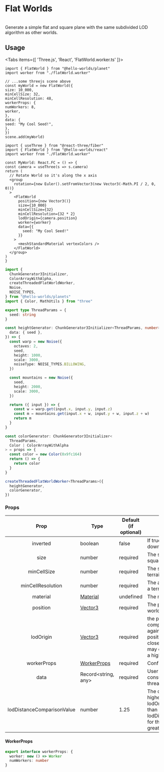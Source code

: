 
# Flat Worlds

<FlatWorldExample />

<br />
Generate a simple flat and square plane with the same subdivided LOD algorithm as
other worlds.

## Usage

<Tabs items={[ 'Three.js', 'React', 'FlatWorld.worker.ts' ]}>
<Tab>
  ```tsx
  import { FlatWorld } from "@hello-worlds/planet"
  import worker from "./flatWorld.worker"

// ...some threejs scene above
const myWorld = new FlatWorld({
size: 10_000,
minCellSize: 32,
minCellResolution: 48,
workerProps: {
numWorkers: 8,
worker,
},
data: {
seed: "My Cool Seed!",
},
})
scene.add(myWorld)

````
</Tab>
<Tab>

```tsx
import { useThree } from "@react-three/fiber"
import { FlatWorld } from "@hello-worlds/react"
import worker from "./FlatWorld.worker"

const MyWorld: React.FC = () => {
const camera = useThree(s => s.camera)
return (
  // Rotate World so it's along the x axis
  <group
    rotation={new Euler().setFromVector3(new Vector3(-Math.PI / 2, 0, 0))}
  >
    <FlatWorld
      position={new Vector3()}
      size={10_000}
      minCellSize={32}
      minCellResolution={32 * 2}
      lodOrigin={camera.position}
      worker={worker}
      data={{
        seed: "My Cool Seed!"
      }}
    >
      <meshStandardMaterial vertexColors />
    </FlatWorld>
  </group>
)
}
````

</Tab>
<Tab>

```ts
import {
  ChunkGenerator3Initializer,
  ColorArrayWithAlpha,
  createThreadedFlatWorldWorker,
  Noise,
  NOISE_TYPES,
} from "@hello-worlds/planets"
import { Color, MathUtils } from "three"

export type ThreadParams = {
  seed: string
}

const heightGenerator: ChunkGenerator3Initializer<ThreadParams, number> = ({
  data: { seed },
}) => {
  const warp = new Noise({
    octaves: 2,
    seed,
    height: 1000,
    scale: 3000,
    noiseType: NOISE_TYPES.BILLOWING,
  })

  const mountains = new Noise({
    seed,
    height: 2000,
    scale: 3000,
  })

  return ({ input }) => {
    const w = warp.get(input.x, input.y, input.z)
    const m = mountains.get(input.x + w, input.y + w, input.z + w)
    return m
  }
}

const colorGenerator: ChunkGenerator3Initializer<
  ThreadParams,
  Color | ColorArrayWithAlpha
> = props => {
  const color = new Color(0x9fc164)
  return () => {
    return color
  }
}

createThreadedFlatWorldWorker<ThreadParams>({
  heightGenerator,
  colorGenerator,
})
```

</Tab>
</Tabs>

### Props

|            Prop            | Type                                                            | Default (if optional) | Description                                                                                                                                                                                      |
| :------------------------: | --------------------------------------------------------------- | --------------------- | ------------------------------------------------------------------------------------------------------------------------------------------------------------------------------------------------ |
|          inverted          | boolean                                                         | false                 | If true, flips the terrain upside down                                                                                                                                                           |
|            size            | number                                                          | required              | The size of a side of the square FlatWorld                                                                                                                                                       |
|        minCellSize         | number                                                          | required              | The smallest size that a terrain chunk will be                                                                                                                                                   |
|     minCellResolution      | number                                                          | required              | The amount of subdivisions in a terrain chunk                                                                                                                                                    |
|          material          | [Material](https://threejs.org/docs/#api/en/materials/Material) | undefined             | The material to use                                                                                                                                                                              |
|          position          | [Vector3](https://threejs.org/docs/?q=vect#api/en/math/Vector3) | required              | The position to place the world                                                                                                                                                                  |
|         lodOrigin          | [Vector3](https://threejs.org/docs/?q=vect#api/en/math/Vector3) | required              | the position where to compare the lod algorithm against, typically your camera position. If the lodOrigin is close to a terrain chunk, it may decided to collapse into a higher level of detail. |
|        workerProps         | [WorkerProps](#workerprops)                                     | required              | Config for the worker                                                                                                                                                                            |
|            data            | Record<string, any>                                             | required              | User datta that will be consumed by the worker threads' generator functions                                                                                                                      |
| lodDistanceComparisonValue | number                                                          | 1.25                  | The quadtree will resolve to a higher level of detail if the lodOrigin position is closer than distance \* lodDistanceComparisonValue, for thhis reason it must be greater than 0                |

#### WorkerProps

```ts
export interface workerProps: {
  worker: new () => Worker
  numWorkers: number
}
```

